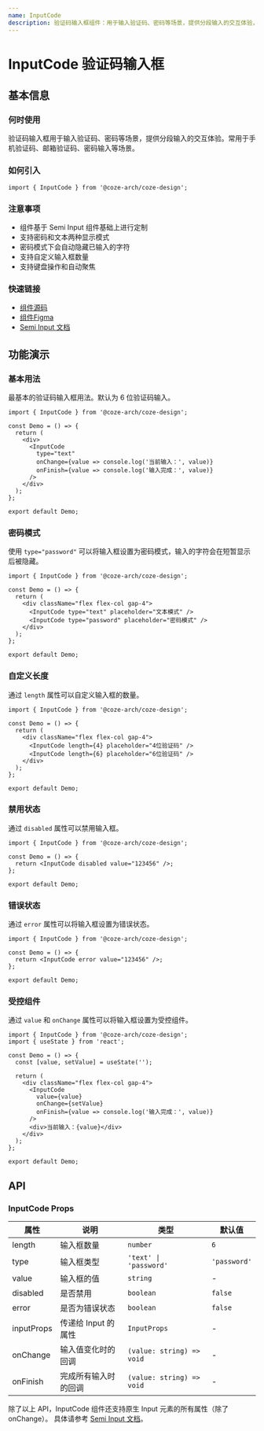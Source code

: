 ```yaml
---
name: InputCode
description: 验证码输入框组件：用于输入验证码、密码等场景，提供分段输入的交互体验，支持密码和文本两种显示模式。
---
```


# InputCode 验证码输入框

## 基本信息

### 何时使用

验证码输入框用于输入验证码、密码等场景，提供分段输入的交互体验。常用于手机验证码、邮箱验证码、密码输入等场景。

### 如何引入

```tsx
import { InputCode } from '@coze-arch/coze-design';
```

### 注意事项

- 组件基于 Semi Input 组件基础上进行定制
- 支持密码和文本两种显示模式
- 密码模式下会自动隐藏已输入的字符
- 支持自定义输入框数量
- 支持键盘操作和自动聚焦

### 快速链接

- [组件源码](https://github.com/coze-dev/rush-arch/tree/main/packages/components/coze-design/src/components/input-code)
- [组件Figma](https://www.figma.com/design/mbTx00rwR5YumfWuxAXAIH/CDS-2.0?node-id=10696-161813&m=dev)
- [Semi Input 文档](https://semi.design/zh-CN/input/input)

## 功能演示

### 基本用法

最基本的验证码输入框用法。默认为 6 位验证码输入。

```tsx preview
import { InputCode } from '@coze-arch/coze-design';

const Demo = () => {
  return (
    <div>
      <InputCode
        type="text"
        onChange={value => console.log('当前输入：', value)}
        onFinish={value => console.log('输入完成：', value)}
      />
    </div>
  );
};

export default Demo;
```

### 密码模式

使用 `type="password"` 可以将输入框设置为密码模式，输入的字符会在短暂显示后被隐藏。

```tsx preview
import { InputCode } from '@coze-arch/coze-design';

const Demo = () => {
  return (
    <div className="flex flex-col gap-4">
      <InputCode type="text" placeholder="文本模式" />
      <InputCode type="password" placeholder="密码模式" />
    </div>
  );
};

export default Demo;
```

### 自定义长度

通过 `length` 属性可以自定义输入框的数量。

```tsx preview
import { InputCode } from '@coze-arch/coze-design';

const Demo = () => {
  return (
    <div className="flex flex-col gap-4">
      <InputCode length={4} placeholder="4位验证码" />
      <InputCode length={6} placeholder="6位验证码" />
    </div>
  );
};

export default Demo;
```

### 禁用状态

通过 `disabled` 属性可以禁用输入框。

```tsx preview
import { InputCode } from '@coze-arch/coze-design';

const Demo = () => {
  return <InputCode disabled value="123456" />;
};

export default Demo;
```

### 错误状态

通过 `error` 属性可以将输入框设置为错误状态。

```tsx preview
import { InputCode } from '@coze-arch/coze-design';

const Demo = () => {
  return <InputCode error value="123456" />;
};

export default Demo;
```

### 受控组件

通过 `value` 和 `onChange` 属性可以将输入框设置为受控组件。

```tsx preview
import { InputCode } from '@coze-arch/coze-design';
import { useState } from 'react';

const Demo = () => {
  const [value, setValue] = useState('');

  return (
    <div className="flex flex-col gap-4">
      <InputCode
        value={value}
        onChange={setValue}
        onFinish={value => console.log('输入完成：', value)}
      />
      <div>当前输入：{value}</div>
    </div>
  );
};

export default Demo;
```

## API

### InputCode Props

| 属性       | 说明                 | 类型                      | 默认值       |
| ---------- | -------------------- | ------------------------- | ------------ |
| length     | 输入框数量           | `number`                  | `6`          |
| type       | 输入框类型           | `'text' \| 'password'`    | `'password'` |
| value      | 输入框的值           | `string`                  | -            |
| disabled   | 是否禁用             | `boolean`                 | `false`      |
| error      | 是否为错误状态       | `boolean`                 | `false`      |
| inputProps | 传递给 Input 的属性  | `InputProps`              | -            |
| onChange   | 输入值变化时的回调   | `(value: string) => void` | -            |
| onFinish   | 完成所有输入时的回调 | `(value: string) => void` | -            |

除了以上 API，InputCode 组件还支持原生 Input 元素的所有属性（除了 onChange）。 具体请参考 [Semi Input 文档](https://semi.design/zh-CN/input/input#API%20参考)。

